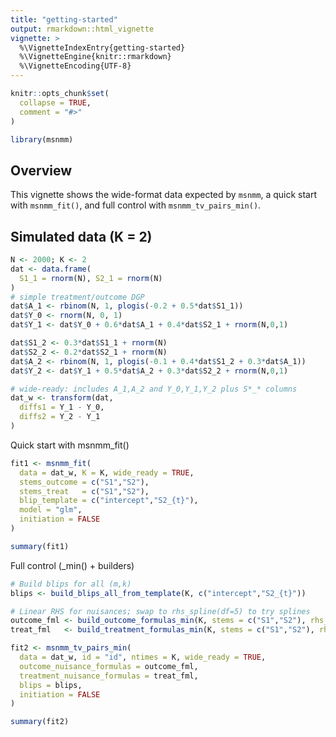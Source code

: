 ```yaml
---
title: "getting-started"
output: rmarkdown::html_vignette
vignette: >
  %\VignetteIndexEntry{getting-started}
  %\VignetteEngine{knitr::rmarkdown}
  %\VignetteEncoding{UTF-8}
---
```


```r
knitr::opts_chunk$set(
  collapse = TRUE,
  comment = "#>"
)
```

```r
library(msnmm)
```


## Overview

This vignette shows the wide-format data expected by `msnmm`, a quick start with `msnmm_fit()`, and full control with `msnmm_tv_pairs_min()`.

## Simulated data (K = 2)

```r
N <- 2000; K <- 2
dat <- data.frame(
  S1_1 = rnorm(N), S2_1 = rnorm(N)
)
# simple treatment/outcome DGP
dat$A_1 <- rbinom(N, 1, plogis(-0.2 + 0.5*dat$S1_1))
dat$Y_0 <- rnorm(N, 0, 1)
dat$Y_1 <- dat$Y_0 + 0.6*dat$A_1 + 0.4*dat$S2_1 + rnorm(N,0,1)

dat$S1_2 <- 0.3*dat$S1_1 + rnorm(N)
dat$S2_2 <- 0.2*dat$S2_1 + rnorm(N)
dat$A_2 <- rbinom(N, 1, plogis(-0.1 + 0.4*dat$S1_2 + 0.3*dat$A_1))
dat$Y_2 <- dat$Y_1 + 0.5*dat$A_2 + 0.3*dat$S2_2 + rnorm(N,0,1)

# wide-ready: includes A_1,A_2 and Y_0,Y_1,Y_2 plus S*_* columns
dat_w <- transform(dat,
  diffs1 = Y_1 - Y_0,
  diffs2 = Y_2 - Y_1
)
```

Quick start with msnmm_fit()

```r
fit1 <- msnmm_fit(
  data = dat_w, K = K, wide_ready = TRUE,
  stems_outcome = c("S1","S2"),
  stems_treat   = c("S1","S2"),
  blip_template = c("intercept","S2_{t}"),
  model = "glm",
  initiation = FALSE
)

summary(fit1)

```

Full control (_min() + builders)

```r
# Build blips for all (m,k)
blips <- build_blips_all_from_template(K, c("intercept","S2_{t}"))

# Linear RHS for nuisances; swap to rhs_spline(df=5) to try splines
outcome_fml <- build_outcome_formulas_min(K, stems = c("S1","S2"), rhs_builder = rhs_linear)
treat_fml   <- build_treatment_formulas_min(K, stems = c("S1","S2"), rhs_builder = rhs_linear, include_pastA = TRUE)

fit2 <- msnmm_tv_pairs_min(
  data = dat_w, id = "id", ntimes = K, wide_ready = TRUE,
  outcome_nuisance_formulas = outcome_fml,
  treatment_nuisance_formulas = treat_fml,
  blips = blips,
  initiation = FALSE
)

summary(fit2)

```


